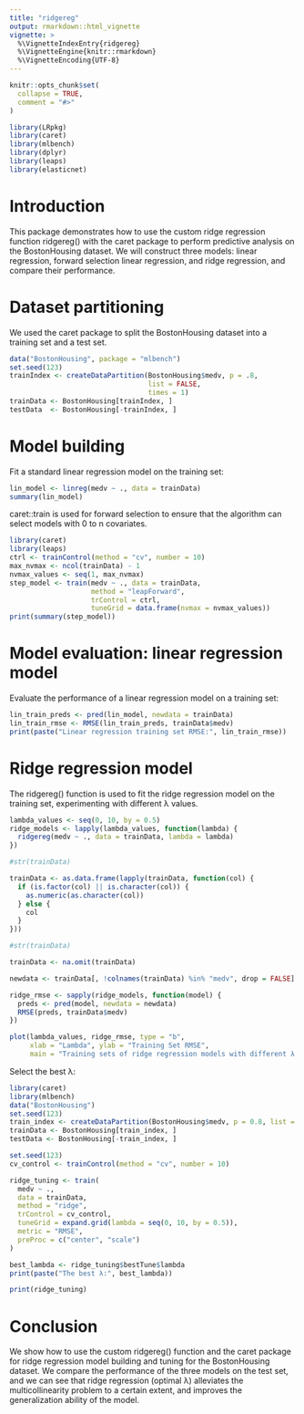 ```yaml
---
title: "ridgereg"
output: rmarkdown::html_vignette
vignette: >
  %\VignetteIndexEntry{ridgereg}
  %\VignetteEngine{knitr::rmarkdown}
  %\VignetteEncoding{UTF-8}
---
```


```r
knitr::opts_chunk$set(
  collapse = TRUE,
  comment = "#>"
)
```

```r
library(LRpkg)
library(caret)
library(mlbench)
library(dplyr)
library(leaps)
library(elasticnet)
```

# Introduction

This package demonstrates how to use the custom ridge regression function ridgereg() with the caret package to perform predictive analysis on the BostonHousing dataset. We will construct three models: linear regression, forward selection linear regression, and ridge regression, and compare their performance.

# Dataset partitioning

We used the caret package to split the BostonHousing dataset into a training set and a test set.

```r
data("BostonHousing", package = "mlbench")
set.seed(123)
trainIndex <- createDataPartition(BostonHousing$medv, p = .8, 
                                  list = FALSE, 
                                  times = 1)
trainData <- BostonHousing[trainIndex, ]
testData  <- BostonHousing[-trainIndex, ]
```

# Model building

Fit a standard linear regression model on the training set:

```r
lin_model <- linreg(medv ~ ., data = trainData)
summary(lin_model)
```

caret::train is used for forward selection to ensure that the algorithm can select models with 0 to n covariates.

```r
library(caret)
library(leaps)
ctrl <- trainControl(method = "cv", number = 10)
max_nvmax <- ncol(trainData) - 1 
nvmax_values <- seq(1, max_nvmax) 
step_model <- train(medv ~ ., data = trainData,
                    method = "leapForward",
                    trControl = ctrl,
                    tuneGrid = data.frame(nvmax = nvmax_values))
print(summary(step_model))
```

# Model evaluation: linear regression model

Evaluate the performance of a linear regression model on a training set:

```r
lin_train_preds <- pred(lin_model, newdata = trainData)
lin_train_rmse <- RMSE(lin_train_preds, trainData$medv)
print(paste("Linear regression training set RMSE:", lin_train_rmse))
```

# Ridge regression model

The ridgereg() function is used to fit the ridge regression model on the training set, experimenting with different λ values.

```r
lambda_values <- seq(0, 10, by = 0.5)
ridge_models <- lapply(lambda_values, function(lambda) {
  ridgereg(medv ~ ., data = trainData, lambda = lambda)
})

#str(trainData)

trainData <- as.data.frame(lapply(trainData, function(col) {
  if (is.factor(col) || is.character(col)) {
    as.numeric(as.character(col))
  } else {
    col
  }
}))

#str(trainData)

trainData <- na.omit(trainData)

newdata <- trainData[, !colnames(trainData) %in% "medv", drop = FALSE]

ridge_rmse <- sapply(ridge_models, function(model) {
  preds <- pred(model, newdata = newdata)  
  RMSE(preds, trainData$medv) 
})

plot(lambda_values, ridge_rmse, type = "b", 
     xlab = "Lambda", ylab = "Training Set RMSE",
     main = "Training sets of ridge regression models with different λ values RMSE")
```

Select the best λ:

```r
library(caret)
library(mlbench)
data("BostonHousing")
set.seed(123)
train_index <- createDataPartition(BostonHousing$medv, p = 0.8, list = FALSE)
trainData <- BostonHousing[train_index, ]
testData <- BostonHousing[-train_index, ]

set.seed(123)
cv_control <- trainControl(method = "cv", number = 10)

ridge_tuning <- train(
  medv ~ ., 
  data = trainData, 
  method = "ridge",  
  trControl = cv_control,
  tuneGrid = expand.grid(lambda = seq(0, 10, by = 0.5)),  
  metric = "RMSE",
  preProc = c("center", "scale")  
)

best_lambda <- ridge_tuning$bestTune$lambda
print(paste("The best λ:", best_lambda))

print(ridge_tuning)
```

# Conclusion

We show how to use the custom ridgereg() function and the caret package for ridge regression model building and tuning for the BostonHousing dataset. We compare the performance of the three models on the test set, and we can see that ridge regression (optimal λ) alleviates the multicollinearity problem to a certain extent, and improves the generalization ability of the model.